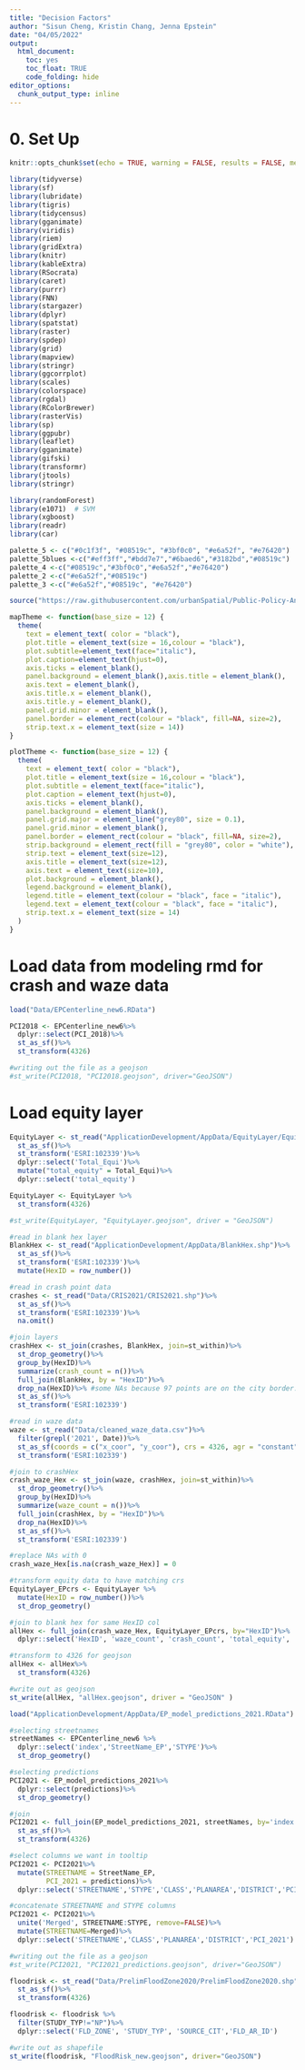 ```yaml
---
title: "Decision Factors"
author: "Sisun Cheng, Kristin Chang, Jenna Epstein"
date: "04/05/2022"
output:
  html_document:
    toc: yes
    toc_float: TRUE
    code_folding: hide
editor_options:
  chunk_output_type: inline
---
```

# 0. Set Up

```r
knitr::opts_chunk$set(echo = TRUE, warning = FALSE, results = FALSE, message = FALSE)
```

```r
library(tidyverse)
library(sf)
library(lubridate)
library(tigris)
library(tidycensus)
library(gganimate)
library(viridis)
library(riem)
library(gridExtra)
library(knitr)
library(kableExtra)
library(RSocrata)
library(caret)
library(purrr)
library(FNN)
library(stargazer)
library(dplyr)
library(spatstat)
library(raster)
library(spdep)
library(grid)
library(mapview)
library(stringr)
library(ggcorrplot)
library(scales)
library(colorspace)
library(rgdal)          
library(RColorBrewer) 
library(rasterVis)    
library(sp)
library(ggpubr)
library(leaflet)
library(gganimate)
library(gifski)
library(transformr)
library(jtools)
library(stringr)

library(randomForest)
library(e1071)  # SVM
library(xgboost)
library(readr)
library(car)

palette_5 <- c("#0c1f3f", "#08519c", "#3bf0c0", "#e6a52f", "#e76420")
palette_5blues <-c("#eff3ff","#bdd7e7","#6baed6","#3182bd","#08519c")
palette_4 <-c("#08519c","#3bf0c0","#e6a52f","#e76420")
palette_2 <-c("#e6a52f","#08519c")
palette_3 <-c("#e6a52f","#08519c", "#e76420")

source("https://raw.githubusercontent.com/urbanSpatial/Public-Policy-Analytics-Landing/master/functions.r")
```

```r
mapTheme <- function(base_size = 12) {
  theme(
    text = element_text( color = "black"),
    plot.title = element_text(size = 16,colour = "black"),
    plot.subtitle=element_text(face="italic"),
    plot.caption=element_text(hjust=0),
    axis.ticks = element_blank(),
    panel.background = element_blank(),axis.title = element_blank(),
    axis.text = element_blank(),
    axis.title.x = element_blank(),
    axis.title.y = element_blank(),
    panel.grid.minor = element_blank(),
    panel.border = element_rect(colour = "black", fill=NA, size=2),
    strip.text.x = element_text(size = 14))
}

plotTheme <- function(base_size = 12) {
  theme(
    text = element_text( color = "black"),
    plot.title = element_text(size = 16,colour = "black"),
    plot.subtitle = element_text(face="italic"),
    plot.caption = element_text(hjust=0),
    axis.ticks = element_blank(),
    panel.background = element_blank(),
    panel.grid.major = element_line("grey80", size = 0.1),
    panel.grid.minor = element_blank(),
    panel.border = element_rect(colour = "black", fill=NA, size=2),
    strip.background = element_rect(fill = "grey80", color = "white"),
    strip.text = element_text(size=12),
    axis.title = element_text(size=12),
    axis.text = element_text(size=10),
    plot.background = element_blank(),
    legend.background = element_blank(),
    legend.title = element_text(colour = "black", face = "italic"),
    legend.text = element_text(colour = "black", face = "italic"),
    strip.text.x = element_text(size = 14)
  )
}

```

# Load data from modeling rmd for crash and waze data

```r
load("Data/EPCenterline_new6.RData")

PCI2018 <- EPCenterline_new6%>%
  dplyr::select(PCI_2018)%>%
  st_as_sf()%>%
  st_transform(4326)

#writing out the file as a geojson
#st_write(PCI2018, "PCI2018.geojson", driver="GeoJSON")
```

# Load equity layer

```r
EquityLayer <- st_read("ApplicationDevelopment/AppData/EquityLayer/Equity_12_11_2020/Equity_12_11_2020.shp")%>%
  st_as_sf()%>%
  st_transform('ESRI:102339')%>%
  dplyr::select('Total_Equi')%>%
  mutate("total_equity" = Total_Equi)%>%
  dplyr::select('total_equity')

EquityLayer <- EquityLayer %>%
  st_transform(4326)

#st_write(EquityLayer, "EquityLayer.geojson", driver = "GeoJSON")
```


```r
#read in blank hex layer
BlankHex <- st_read("ApplicationDevelopment/AppData/BlankHex.shp")%>%
  st_as_sf()%>%
  st_transform('ESRI:102339')%>%
  mutate(HexID = row_number())

#read in crash point data
crashes <- st_read("Data/CRIS2021/CRIS2021.shp")%>%
  st_as_sf()%>%
  st_transform('ESRI:102339')%>%
  na.omit()

#join layers
crashHex <- st_join(crashes, BlankHex, join=st_within)%>%
  st_drop_geometry()%>%
  group_by(HexID)%>%
  summarize(crash_count = n())%>%
  full_join(BlankHex, by = "HexID")%>%
  drop_na(HexID)%>% #some NAs because 97 points are on the city border...excluding for now
  st_as_sf()%>%
  st_transform('ESRI:102339')
```


```r
#read in waze data
waze <- st_read("Data/cleaned_waze_data.csv")%>%
  filter(grepl('2021', Date))%>%
  st_as_sf(coords = c("x_coor", "y_coor"), crs = 4326, agr = "constant") %>%
  st_transform('ESRI:102339')

#join to crashHex
crash_waze_Hex <- st_join(waze, crashHex, join=st_within)%>%
  st_drop_geometry()%>%
  group_by(HexID)%>%
  summarize(waze_count = n())%>%
  full_join(crashHex, by = "HexID")%>%
  drop_na(HexID)%>%
  st_as_sf()%>%
  st_transform('ESRI:102339')

#replace NAs with 0
crash_waze_Hex[is.na(crash_waze_Hex)] = 0
```


```r
#transform equity data to have matching crs
EquityLayer_EPcrs <- EquityLayer %>%
  mutate(HexID = row_number())%>%
  st_drop_geometry()

#join to blank hex for same HexID col
allHex <- full_join(crash_waze_Hex, EquityLayer_EPcrs, by="HexID")%>%
  dplyr::select('HexID', 'waze_count', 'crash_count', 'total_equity', 'geometry')

#transform to 4326 for geojson
allHex <- allHex%>%
  st_transform(4326)

#write out as geojson
st_write(allHex, "allHex.geojson", driver = "GeoJSON" )
```


```r
load("ApplicationDevelopment/AppData/EP_model_predictions_2021.RData")

#selecting streetnames
streetNames <- EPCenterline_new6 %>%
  dplyr::select('index','StreetName_EP','STYPE')%>%
  st_drop_geometry()

#selecting predictions
PCI2021 <- EP_model_predictions_2021%>%
  dplyr::select(predictions)%>%
  st_drop_geometry()

#join
PCI2021 <- full_join(EP_model_predictions_2021, streetNames, by='index')%>%
  st_as_sf()%>%
  st_transform(4326)

#select columns we want in tooltip
PCI2021 <- PCI2021%>%
  mutate(STREETNAME = StreetName_EP,
         PCI_2021 = predictions)%>%
  dplyr::select('STREETNAME','STYPE','CLASS','PLANAREA','DISTRICT','PCI_2021')

#concatenate STREETNAME and STYPE columns
PCI2021 <- PCI2021%>%
  unite('Merged', STREETNAME:STYPE, remove=FALSE)%>%
  mutate(STREETNAME=Merged)%>%
  dplyr::select('STREETNAME','CLASS','PLANAREA','DISTRICT','PCI_2021')

#writing out the file as a geojson
#st_write(PCI2021, "PCI2021_predictions.geojson", driver="GeoJSON")

```


```r
floodrisk <- st_read("Data/PrelimFloodZone2020/PrelimFloodZone2020.shp")%>%
  st_as_sf()%>%
  st_transform(4326)

floodrisk <- floodrisk %>%
  filter(STUDY_TYP!="NP")%>%
  dplyr::select('FLD_ZONE', 'STUDY_TYP', 'SOURCE_CIT','FLD_AR_ID')

#write out as shapefile
st_write(floodrisk, "FloodRisk_new.geojson", driver="GeoJSON")

```











